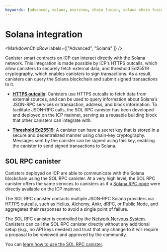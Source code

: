 ```yaml
---
keywords: [advanced, solana, overview, chain fusion, solana chain fusion, sol rpc, sol rpc canister, rpc canister]
---
```



# Solana integration

<MarkdownChipRow labels={["Advanced", "Solana" ]} />

Canister smart contracts on ICP can interact directly with the Solana network. This integration is made possible by ICP’s HTTPS outcalls, which allow canisters to securely fetch external data, and threshold Ed25519 cryptography, which enables canisters to sign transactions. As a result, canisters can query the Solana blockchain and submit signed transactions to it.

- **[HTTPS outcalls](https://internetcomputer.org/https-outcalls)**: Canisters use HTTPS outcalls to fetch data from external sources, and can be used to query information about Solana’s JSON-RPC services or transaction, address, and block information. To facilitate JSON-RPC calls, the SOL RPC canister has been developed and deployed on the ICP mainnet, serving as a reusable building block that other canisters can integrate with.

- **[Threshold Ed25519](/docs/building-apps/network-features/signatures/t-schnorr)**: A canister can have a secret key that is stored in a secure and decentralized manner using chain-key cryptography. Messages sent by the canister can be signed using this key, enabling the canister to send signed transactions to Solana.

## SOL RPC canister

Canisters deployed on ICP are able to communicate with the Solana blockchain using the SOL RPC canister.
At a very high level, the SOL RPC canister offers the same services to canisters as if a [Solana RPC node](https://solana.com/de/docs/rpc/http) were directly available on the ICP mainnet.

The SOL RPC canister contacts multiple JSON-RPC Solana providers via [HTTPS outcalls](https://internetcomputer.org/https-outcalls), such as [Helius](https://www.helius.dev/), [Alchemy](https://www.alchemy.com/), [Ankr](https://www.ankr.com/), [dRPC](https://drpc.org/), or [Public Node](https://www.publicnode.com/), and aggregates their responses to avoid a single point of failure.

The SOL RPC canister is controlled by the [Network Nervous System](https://internetcomputer.org/nns). Canisters can call the SOL RPC canister directly without any additional setup (e.g., no API keys needed) and trust that any change to it will require a proposal to be reviewed and approved by the community.

You can [learn how to use the SOL RPC canister](https://github.com/dfinity/sol-rpc-canister/blob/main/README.md).
